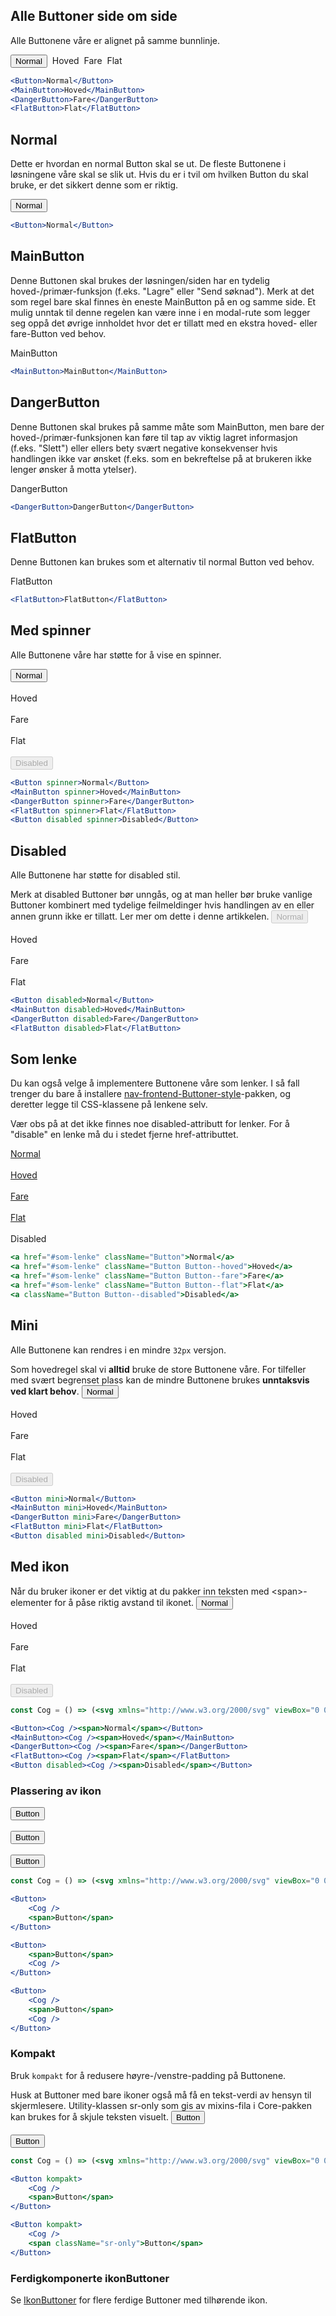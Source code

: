 
## Alle Buttoner side om side

Alle Buttonene våre er alignet på samme bunnlinje.

<Example>
    <Button>Normal</Button>&nbsp;
    <MainButton>Hoved</MainButton>&nbsp;
    <DangerButton>Fare</DangerButton>&nbsp;
    <FlatButton>Flat</FlatButton>
</Example>

```jsx
<Button>Normal</Button>
<MainButton>Hoved</MainButton>
<DangerButton>Fare</DangerButton>
<FlatButton>Flat</FlatButton>
```

## Normal

Dette er hvordan en normal Button skal se ut. De fleste Buttonene i løsningene våre skal se 
slik ut. Hvis du er i tvil om hvilken Button du skal bruke, er det sikkert denne som er 
riktig.

<Example>
    <Button>Normal</Button>
</Example>

```jsx
<Button>Normal</Button>
```

## MainButton

Denne Buttonen skal brukes der løsningen/siden har en tydelig hoved-/primær-funksjon (f.eks. 
"Lagre" eller "Send søknad"). Merk at det som regel bare skal finnes èn eneste MainButton 
på en og samme side. Et mulig unntak til denne regelen kan være inne i en modal-rute som 
legger seg oppå det øvrige innholdet hvor det er tillatt med en ekstra hoved- eller 
fare-Button ved behov.

<Example>
    <MainButton>MainButton</MainButton>
</Example>

```jsx
<MainButton>MainButton</MainButton>
```

## DangerButton

Denne Buttonen skal brukes på samme måte som MainButton, men bare der hoved-/primær-funksjonen
kan føre til tap av viktig lagret informasjon (f.eks. "Slett") eller ellers bety svært negative
konsekvenser hvis handlingen ikke var ønsket (f.eks. som en bekreftelse på at brukeren ikke lenger
ønsker å motta ytelser).

<Example>
    <DangerButton>DangerButton</DangerButton>
</Example>

```jsx
<DangerButton>DangerButton</DangerButton>
```

## FlatButton

Denne Buttonen kan brukes som et alternativ til normal Button ved behov.

<Example>
    <FlatButton>FlatButton</FlatButton>
</Example>

```jsx
<FlatButton>FlatButton</FlatButton>
```

## Med spinner

Alle Buttonene våre har støtte for å vise en spinner.

<Example>
    <Button spinner>Normal</Button><br/><br/>
    <MainButton spinner>Hoved</MainButton><br/><br/>
    <DangerButton spinner>Fare</DangerButton><br/><br/>
    <FlatButton spinner>Flat</FlatButton><br/><br/>
    <Button disabled spinner>Disabled</Button>
</Example>

```jsx
<Button spinner>Normal</Button>
<MainButton spinner>Hoved</MainButton>
<DangerButton spinner>Fare</DangerButton>
<FlatButton spinner>Flat</FlatButton>
<Button disabled spinner>Disabled</Button>
```

## Disabled

Alle Buttonene har støtte for disabled stil.

<Alertstripe type="advarsel">
    Merk at disabled Buttoner bør unngås, og at man heller bør bruke vanlige Buttoner
    kombinert med tydelige feilmeldinger hvis handlingen av en eller annen grunn ikke er
    tillatt. Ler mer om dette i <Lenke href="https://axesslab.com/disabled-buttons-suck/">denne artikkelen</Lenke>.
</Alertstripe>

<Example>
    <Button disabled>Normal</Button><br/><br/>
    <MainButton disabled>Hoved</MainButton><br/><br/>
    <DangerButton disabled>Fare</DangerButton><br/><br/>
    <FlatButton disabled>Flat</FlatButton>
</Example>

```jsx
<Button disabled>Normal</Button>
<MainButton disabled>Hoved</MainButton>
<DangerButton disabled>Fare</DangerButton>
<FlatButton disabled>Flat</FlatButton>
```

## Som lenke

Du kan også velge å implementere Buttonene våre som lenker. I så fall trenger du bare å installere [nav-frontend-Buttoner-style](https://www.npmjs.com/package/nav-frontend-Buttoner-style)-pakken, og deretter legge til CSS-klassene på lenkene selv.

<Alertstripe type="info">Vær obs på at det ikke finnes noe <InlineCode>disabled</InlineCode>-attributt for lenker. For å "disable" en lenke må du i stedet fjerne <InlineCode>href</InlineCode>-attributtet.</Alertstripe>

<Example>
    <a href="#som-lenke" className="Button">Normal</a><br/><br/>
    <a href="#som-lenke" className="Button Button--hoved">Hoved</a><br/><br/>
    <a href="#som-lenke" className="Button Button--fare">Fare</a><br/><br/>
    <a href="#som-lenke" className="Button Button--flat">Flat</a><br/><br/>
    <a className="Button Button--disabled">Disabled</a>
</Example>

```jsx
<a href="#som-lenke" className="Button">Normal</a>
<a href="#som-lenke" className="Button Button--hoved">Hoved</a>
<a href="#som-lenke" className="Button Button--fare">Fare</a>
<a href="#som-lenke" className="Button Button--flat">Flat</a>
<a className="Button Button--disabled">Disabled</a>
```

## Mini

Alle Buttonene kan rendres i en mindre `32px` versjon.

<Alertstripe type="advarsel">
    Som hovedregel skal vi <strong>alltid</strong> bruke de store Buttonene våre. For tilfeller med svært 
    begrenset plass kan de mindre
    Buttonene brukes <strong>unntaksvis ved klart behov</strong>.
</Alertstripe>

<Example>
    <Button mini>Normal</Button><br/><br/>
    <MainButton mini>Hoved</MainButton><br/><br/>
    <DangerButton mini>Fare</DangerButton><br/><br/>
    <FlatButton mini>Flat</FlatButton><br/><br/>
    <Button disabled mini>Disabled</Button>
</Example>

```jsx
<Button mini>Normal</Button>
<MainButton mini>Hoved</MainButton>
<DangerButton mini>Fare</DangerButton>
<FlatButton mini>Flat</FlatButton>
<Button disabled mini>Disabled</Button>
```

## Med ikon

<Alertstripe type="info">
    Når du bruker ikoner er det viktig at du pakker inn teksten med <InlineCode>&lt;span&gt;</InlineCode>-elementer for å påse riktig avstand til ikonet.
</Alertstripe>

<Example>
    <Button><Cog /><span>Normal</span></Button><br/><br/>
    <MainButton><Cog /><span>Hoved</span></MainButton><br/><br/>
    <DangerButton><Cog /><span>Fare</span></DangerButton><br/><br/>
    <FlatButton><Cog /><span>Flat</span></FlatButton><br/><br/>
    <Button disabled><Cog /><span>Disabled</span></Button>
</Example>

```jsx
const Cog = () => (<svg xmlns="http://www.w3.org/2000/svg" viewBox="0 0 24 24"><path d="M23.5 10h-2.854c-.2-.79-.454-1.667-.778-2.332L21.9 5.636a.498.498 0 0 0 0-.708l-2.83-2.826a.499.499 0 0 0-.707 0l-2.032 2.031c-.665-.324-1.542-.578-2.331-.777V.5a.5.5 0 0 0-.5-.5h-3a.5.5 0 0 0-.5.5v2.856c-.789.199-1.666.453-2.331.777L5.637 2.102a.499.499 0 0 0-.707 0L2.101 4.929a.5.5 0 0 0 0 .707l2.033 2.033c-.323.662-.578 1.54-.779 2.331H.5a.5.5 0 0 0-.5.5v3a.5.5 0 0 0 .5.5h2.855c.2.791.455 1.668.778 2.331L2.1 18.364a.5.5 0 0 0 0 .708L4.93 21.9c.188.188.52.188.707 0l2.032-2.032c.663.322 1.54.577 2.331.778V23.5a.5.5 0 0 0 .5.5h3a.5.5 0 0 0 .5-.5v-2.854c.791-.201 1.668-.456 2.331-.778l2.034 2.032a.5.5 0 0 0 .707 0l2.827-2.828a.499.499 0 0 0 0-.707l-2.032-2.033c.323-.663.578-1.54.778-2.331H23.5a.5.5 0 0 0 .5-.5v-3a.5.5 0 0 0-.5-.501zM12 16c-2.205 0-4-1.795-4-4s1.795-4 4-4c2.206 0 4 1.795 4 4s-1.794 4-4 4z"/></svg>);

<Button><Cog /><span>Normal</span></Button>
<MainButton><Cog /><span>Hoved</span></MainButton>
<DangerButton><Cog /><span>Fare</span></DangerButton>
<FlatButton><Cog /><span>Flat</span></FlatButton>
<Button disabled><Cog /><span>Disabled</span></Button>
```

### Plassering av ikon

<Example>
    <Button><Cog /><span>Button</span></Button><br/><br/>
    <Button><span>Button</span><Cog /></Button><br/><br/>
    <Button><Cog /><span>Button</span><Cog /></Button>
</Example>

```jsx
const Cog = () => (<svg xmlns="http://www.w3.org/2000/svg" viewBox="0 0 24 24"><path d="M23.5 10h-2.854c-.2-.79-.454-1.667-.778-2.332L21.9 5.636a.498.498 0 0 0 0-.708l-2.83-2.826a.499.499 0 0 0-.707 0l-2.032 2.031c-.665-.324-1.542-.578-2.331-.777V.5a.5.5 0 0 0-.5-.5h-3a.5.5 0 0 0-.5.5v2.856c-.789.199-1.666.453-2.331.777L5.637 2.102a.499.499 0 0 0-.707 0L2.101 4.929a.5.5 0 0 0 0 .707l2.033 2.033c-.323.662-.578 1.54-.779 2.331H.5a.5.5 0 0 0-.5.5v3a.5.5 0 0 0 .5.5h2.855c.2.791.455 1.668.778 2.331L2.1 18.364a.5.5 0 0 0 0 .708L4.93 21.9c.188.188.52.188.707 0l2.032-2.032c.663.322 1.54.577 2.331.778V23.5a.5.5 0 0 0 .5.5h3a.5.5 0 0 0 .5-.5v-2.854c.791-.201 1.668-.456 2.331-.778l2.034 2.032a.5.5 0 0 0 .707 0l2.827-2.828a.499.499 0 0 0 0-.707l-2.032-2.033c.323-.663.578-1.54.778-2.331H23.5a.5.5 0 0 0 .5-.5v-3a.5.5 0 0 0-.5-.501zM12 16c-2.205 0-4-1.795-4-4s1.795-4 4-4c2.206 0 4 1.795 4 4s-1.794 4-4 4z"/></svg>);

<Button>
    <Cog />
    <span>Button</span>
</Button>

<Button>
    <span>Button</span>
    <Cog />
</Button>

<Button>
    <Cog />
    <span>Button</span>
    <Cog />
</Button>
```

### Kompakt

Bruk `kompakt` for å redusere høyre-/venstre-padding på Buttonene.

<Alertstripe type="advarsel">
    Husk at Buttoner med bare ikoner også må få en tekst-verdi av hensyn til skjermlesere. Utility-klassen <InlineCode>sr-only</InlineCode> som gis av <Lenke href="https://github.com/navikt/nav-frontend-moduler/blob/master/packages/node_modules/nav-frontend-core/less/_mixins.less">mixins-fila i Core-pakken</Lenke> kan brukes for å skjule teksten visuelt.
</Alertstripe>

<Example>
    <Button kompakt><Cog /><span>Button</span></Button><br/><br/>
    <Button kompakt><Cog /><span className="sr-only">Button</span></Button>
</Example>

```jsx
const Cog = () => (<svg xmlns="http://www.w3.org/2000/svg" viewBox="0 0 24 24"><path d="M23.5 10h-2.854c-.2-.79-.454-1.667-.778-2.332L21.9 5.636a.498.498 0 0 0 0-.708l-2.83-2.826a.499.499 0 0 0-.707 0l-2.032 2.031c-.665-.324-1.542-.578-2.331-.777V.5a.5.5 0 0 0-.5-.5h-3a.5.5 0 0 0-.5.5v2.856c-.789.199-1.666.453-2.331.777L5.637 2.102a.499.499 0 0 0-.707 0L2.101 4.929a.5.5 0 0 0 0 .707l2.033 2.033c-.323.662-.578 1.54-.779 2.331H.5a.5.5 0 0 0-.5.5v3a.5.5 0 0 0 .5.5h2.855c.2.791.455 1.668.778 2.331L2.1 18.364a.5.5 0 0 0 0 .708L4.93 21.9c.188.188.52.188.707 0l2.032-2.032c.663.322 1.54.577 2.331.778V23.5a.5.5 0 0 0 .5.5h3a.5.5 0 0 0 .5-.5v-2.854c.791-.201 1.668-.456 2.331-.778l2.034 2.032a.5.5 0 0 0 .707 0l2.827-2.828a.499.499 0 0 0 0-.707l-2.032-2.033c.323-.663.578-1.54.778-2.331H23.5a.5.5 0 0 0 .5-.5v-3a.5.5 0 0 0-.5-.501zM12 16c-2.205 0-4-1.795-4-4s1.795-4 4-4c2.206 0 4 1.795 4 4s-1.794 4-4 4z"/></svg>);

<Button kompakt>
    <Cog />
    <span>Button</span>
</Button>

<Button kompakt>
    <Cog />
    <span className="sr-only">Button</span>
</Button>
```

### Ferdigkomponerte ikonButtoner

Se [IkonButtoner](/components/ikonButtoner) for flere ferdige Buttoner med tilhørende ikon.